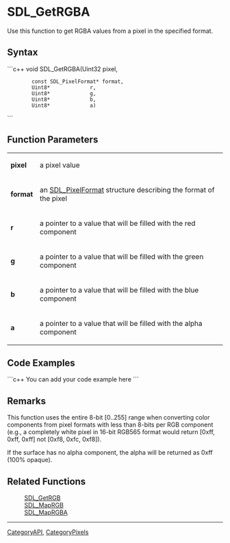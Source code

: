 <!-- pragma section-numbers off -->
<!-- pragma disable-camelcase -->

= SDL_GetRGBA =
Use this function to get RGBA values from a pixel in the specified format.


== Syntax ==
```c++
void SDL_GetRGBA(Uint32   	        pixel,
		 const SDL_PixelFormat* format,
		 Uint8*  	        r,
		 Uint8*  	        g,
		 Uint8*  	        b,
		 Uint8*  	        a)
```

== Function Parameters ==
{|
|'''pixel'''
|a pixel value
|-
|'''format'''
|an [[SDL_PixelFormat]] structure describing the format of the pixel
|-
|'''r'''
|a pointer to a value that will be filled with the red component
|-
|'''g'''
|a pointer to a value that will be filled with the green component
|-
|'''b'''
|a pointer to a value that will be filled with the blue component
|-
|'''a'''
|a pointer to a value that will be filled with the alpha component
|}

== Code Examples ==
```c++
You can add your code example here
```

== Remarks ==
This function uses the entire 8-bit [0..255] range when converting color components from pixel formats with less than 8-bits per RGB component (e.g., a completely white pixel in 16-bit RGB565 format would return [0xff, 0xff, 0xff] not [0xf8, 0xfc, 0xf8]).

If the surface has no alpha component, the alpha will be returned as 0xff (100% opaque).

== Related Functions ==
:[[SDL_GetRGB]]
:[[SDL_MapRGB]]
:[[SDL_MapRGBA]]

----
[[CategoryAPI]], [[CategoryPixels]]
